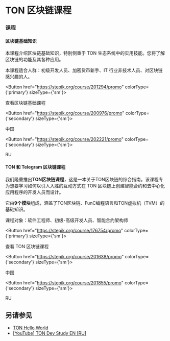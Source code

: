 
# TON 区块链课程

### 课程

#### 区块链基础知识

本课程介绍区块链基础知识，特别侧重于 TON 生态系统中的实用技能。您将了解区块链的功能及其各种应用。

本课程适合人群：初级开发人员、加密货币新手、IT 行业非技术人员、对区块链感兴趣的人。

<Button href="https://stepik.org/course/201294/promo" 
        colorType={'primary'} sizeType={'sm'}>

查看区块链基础课程

</Button>

<Button href="https://stepik.org/course/200976/promo" 
        colorType={'secondary'} sizeType={'sm'}>

中国

</Button>

<Button href="https://stepik.org/course/202221/promo" 
        colorType={'secondary'} sizeType={'sm'}>

RU

</Button>

#### TON 和 Telegram 区块链课程

我们隆重推出**TON区块链课程**，这是一本关于TON区块链的综合指南。该课程专为想要学习如何以引人入胜的互动方式在 TON 区块链上创建智能合约和去中心化应用程序的开发人员而设计。

它由**9个模块**组成，涵盖了TON区块链、FunC编程语言和TON虚拟机（TVM）的基础知识。

课程对象：软件工程师、初级-高级开发人员、智能合约架构师

<Button href="https://stepik.org/course/176754/promo" 
        colorType={'primary'} sizeType={'sm'}>

查看 TON 区块链课程

</Button>

<Button href="https://stepik.org/course/201638/promo" 
        colorType={'secondary'} sizeType={'sm'}>

中国

</Button>

<Button href="https://stepik.org/course/201855/promo" 
        colorType={'secondary'} sizeType={'sm'}>

RU

</Button>

## 另请参见

- [TON Hello World](https://helloworld.tonstudio.io/01-wallet/)
- [[YouTube] TON Dev Study EN ](https://www.youtube.com/@TONDevStudy)[[RU]](https://www.youtube.com/results?search_query=tondevstudy)
